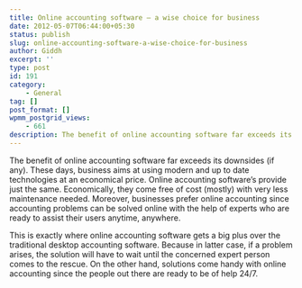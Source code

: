 ```yaml
---
title: Online accounting software — a wise choice for business
date: 2012-05-07T06:44:00+05:30
status: publish
slug: online-accounting-software-a-wise-choice-for-business
author: Giddh
excerpt: ''
type: post
id: 191
category:
    - General
tag: []
post_format: []
wpmm_postgrid_views:
    - 661
description: The benefit of online accounting software far exceeds its downsides (if any). These days, business aims at using modern and up to date technologies
---
```

The benefit of online accounting software far exceeds its downsides (if any). These days, business aims at using modern and up to date technologies at an economical price. Online accounting software’s provide just the same. Economically, they come free of cost (mostly) with very less maintenance needed. Moreover, businesses prefer online accounting since accounting problems can be solved online with the help of experts who are ready to assist their users anytime, anywhere.

This is exactly where online accounting software gets a big plus over the traditional desktop accounting software. Because in latter case, if a problem arises, the solution will have to wait until the concerned expert person comes to the rescue. On the other hand, solutions come handy with online accounting since the people out there are ready to be of help 24/7.[](https://medium.com/m/signin?operation=register&redirect=https%3A%2F%2Fblog.giddh.com%2Fonline-accounting-software-a-wise-choice-for-business-c8e60ab53d73&source=post_actions_footer--------------------------bookmark_sidebar-)
